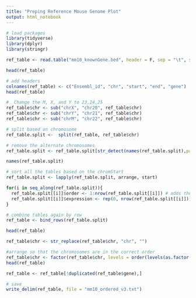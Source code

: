 ```yaml
---
title: "Preping Reference Mouse Genome Plot"
output: html_notebook
---
```




```r
# load packages
library(tidyverse)
library(dplyr)
library(stringr)

```


```r

ref_table <- read.table("mm10_knownGene.bed", header = F, sep = "\t", stringsAsFactors = T)

head(ref_table)
```



```r
# add headers
colnames(ref_table) <- c("Ensembl_id", "chr", "start", "end", "gene")
head(ref_table)
```


```r
#  Change the M, X, and Y to 23,24,25
ref_table$chr <- sub("chrX", "chr20", ref_table$chr)
ref_table$chr <- sub("chrY", "chr21", ref_table$chr)
ref_table$chr <- sub("chrM", "chr22", ref_table$chr)

```


```r

# split based on chromosome
ref_table.split <-  split(ref_table, ref_table$chr)


```


```r
# remove the alternate chromosomes
ref_table.split <- ref_table.split[str_detect(names(ref_table.split),pattern = "_", negate = T)]

names(ref_table.split)

```


```r
# sort all the tables based on the chromStart
ref_table.split <- lapply(ref_table.split, arrange, start)


```


```r


for(i in seq_along(ref_table.split)){
  ref_table.split[[i]]$order <- 1:nrow(ref_table.split[[i]]) # adds the order column
  ref_table.split[[i]]$expression <- rep(0, nrow(ref_table.split[[i]])) # adds an expression column
}

```


```r

# combine tables again by row
ref_table <- bind_rows(ref_table.split)

head(ref_table)
```


```r

ref_table$chr <- str_replace(ref_table$chr, "chr", "")

```

```r
#arrange so that the chromosomes are in the correct order
ref_table$chr <- factor(ref_table$chr, levels = order(levels(as.factor(ref_table$chr))))
head(ref_table)
```


```r

ref_table <- ref_table[!duplicated(ref_table$gene),]


```


```r

# save
write_delim(ref_table, file = "mm10_ordered_v3.txt")

```


































